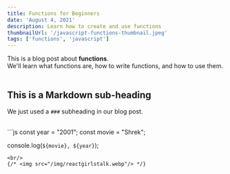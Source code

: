```yaml
---
title: Functions for Beginners
date: 'August 4, 2021'
description: Learn how to create and use functions
thumbnailUrl: '/javascript-functions-thumbnail.jpeg'
tags: ['functions', 'javascript']
---
```


<div>
  This is a blog post about <strong>functions</strong>. <br/>
  We'll learn what functions are, how to write functions, and how to use them.
</div>

<br/>

## This is a Markdown sub-heading

We just used a `###` subheading in our blog post.


<br/>
```js
const year = "2001";
const movie = "Shrek";

console.log(`${movie}, ${year}`);
```
<br/>
{/* <img src="/img/reactgirlstalk.webp"/> */}
